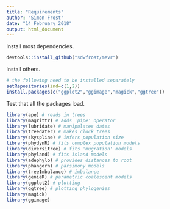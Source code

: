 ```yaml
---
title: "Requirements"
author: "Simon Frost"
date: "14 February 2018"
output: html_document
---
```



Install most dependencies.

```r
devtools::install_github("sdwfrost/mevr")
```

Install others.

```r
# the following need to be installed separately
setRepositories(ind=c(1,2))
install.packages(c("ggplot2","ggimage","magick","ggtree"))
```

Test that all the packages load.

```r
library(ape) # reads in trees
library(magrittr) # adds 'pipe' operator
library(lubridate) # manipulates dates
library(treedater) # makes clock trees
library(skyspline) # infers population size
library(phydynR) # fits complex population models
library(diversitree) # fits 'mugration' models
library(phyland) # fits island models
library(adephylo) # provides distances to root
library(phangorn) # parsimony models
library(treeImbalance) # imbalance
library(genieR) # parametric coalescent models
library(ggplot2) # plotting
library(ggtree) # plotting phylogenies
library(magick)
library(ggimage)
```

